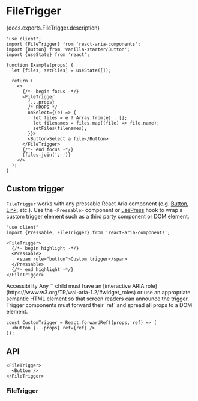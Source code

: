 

# FileTrigger

<PageDescription>{docs.exports.FileTrigger.description}</PageDescription>

```tsx render docs={docs.exports.FileTrigger} links={docs.links} props={['acceptedFileTypes', 'allowsMultiple', 'acceptDirectory', 'defaultCamera']} initialProps={{acceptedFileTypes: ['image/*']}} type="vanilla"
"use client";
import {FileTrigger} from 'react-aria-components';
import {Button} from 'vanilla-starter/Button';
import {useState} from 'react';

function Example(props) {
  let [files, setFiles] = useState([]);

  return (
    <>
      {/*- begin focus -*/}
      <FileTrigger
        {...props}
        /* PROPS */
        onSelect={(e) => {
          let files = e ? Array.from(e) : [];
          let filenames = files.map((file) => file.name);
          setFiles(filenames);
        }}>
        <Button>Select a file</Button>
      </FileTrigger>
      {/*- end focus -*/}
      {files.join(', ')}
    </>
  );
}
```

## Custom trigger

`FileTrigger` works with any pressable React Aria component (e.g. [Button](Button.html), [Link](Link.html), etc.). Use the `<Pressable>` component or [usePress](usePress.html) hook to wrap a custom trigger element such as a third party component or DOM element.

```tsx render
"use client"
import {Pressable, FileTrigger} from 'react-aria-components';

<FileTrigger>
  {/*- begin highlight -*/}
  <Pressable>
    <span role="button">Custom trigger</span>
  </Pressable>
  {/*- end highlight -*/}
</FileTrigger>
```

<InlineAlert variant="notice">
  <Heading>Accessibility</Heading>
  <Content>Any `<Pressable>` child must have an [interactive ARIA role](https://www.w3.org/TR/wai-aria-1.2/#widget_roles) or use an appropriate semantic HTML element so that screen readers can announce the trigger. Trigger components must forward their `ref` and spread all props to a DOM element.</Content>
</InlineAlert>

```tsx
const CustomTrigger = React.forwardRef((props, ref) => (
  <button {...props} ref={ref} />
));
```

## API

```tsx links={{FileTrigger: '#filetrigger', Button: 'Button.html'}}
<FileTrigger>
  <Button />
</FileTrigger>
```

### FileTrigger

<PropTable component={docs.exports.FileTrigger} links={docs.links} />

